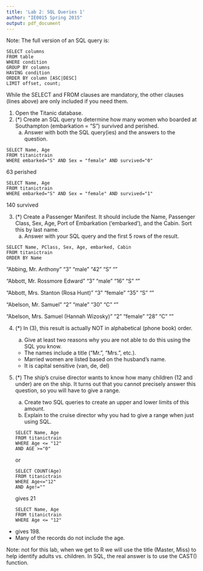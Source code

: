 ```yaml
---
title: 'Lab 2: SQL Queries 1'
author: "IE0015 Spring 2015"
output: pdf_document
---
```


Note: The full version of an SQL query is:

```
SELECT columns
FROM table
WHERE condition
GROUP BY columns
HAVING condition
ORDER BY column [ASC|DESC]
LIMIT offset, count;
```

While the SELECT and FROM clauses are mandatory, the other clauses (lines above) are only included if you need them.


1.  Open the Titanic database.
2.  (*) Create an SQL query to determine how many women who boarded at Southampton (embarkation = "S") survived and perished.
    a. Answer with both the SQL query(ies) and the answers to the question.
    
```
SELECT Name, Age
FROM titanictrain
WHERE embarked="S" AND Sex = "female" AND survived="0"
```
63 perished
```
SELECT Name, Age
FROM titanictrain
WHERE embarked="S" AND Sex = "female" AND survived="1"
```
140 survived

3.  (*) Create a Passenger Manifest. It should include the Name, Passenger Class, Sex, Age, Port of Embarkation ('embarked'), and the Cabin. Sort this by last name.  
    a. Answer with your SQL query and the first 5 rows of the result.
    
```
SELECT Name, PClass, Sex, Age, embarked, Cabin
FROM titanictrain
ORDER BY Name
```

"Abbing, Mr. Anthony"  "3"	"male"	"42"	"S"	""

"Abbott, Mr. Rossmore Edward"	"3"	"male"	"16"	"S"	""

"Abbott, Mrs. Stanton (Rosa Hunt)"	"3"	"female"	"35"	"S"	""

"Abelson, Mr. Samuel"	"2"	"male"	"30"	"C"	""

"Abelson, Mrs. Samuel (Hannah Wizosky)"	"2"	"female"	"28"	"C"	""


4.  (*) In (3), this result is actually NOT in alphabetical (phone book) order.  
    a. Give at least two reasons why you are not able to do this using the SQL you know.
    
    - The names include a title ("Mr.", "Mrs.", etc.).  
    - Married women are listed based on the husband's name. 
    - It is capital sensitive (van, de, del)
    
5.  (*) The ship's cruise director wants to know how many children (12 and under) are on the ship. It turns out that you cannot precisely answer this question, so you will have to give a range.
    a.  Create two SQL queries to create an upper and lower limits of this amount.
    b.  Explain to the cruise director why you had to give a range when just using SQL.
```
SELECT Name, Age
FROM titanictrain
WHERE Age <= "12" 
AND AGE >="0"
```
or
```
SELECT COUNT(Age)
FROM titanictrain
WHERE Age<="12"
AND Age!=""
```
gives 21
```
SELECT Name, Age
FROM titanictrain
WHERE Age <= "12" 
```
- gives 198.  
- Many of the records do not include the age.

Note: not for this lab, when we get to R we will use the title (Master, Miss) to help identify adults vs. children.  In SQL, the real answer is to use the CAST() function.
